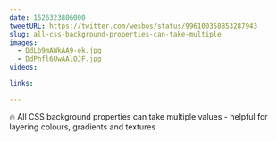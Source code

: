 ```yaml
---
date: 1526323806000
tweetURL: https://twitter.com/wesbos/status/996100358853287943
slug: all-css-background-properties-can-take-multiple
images:
  - DdLb9mAWkAA9-ek.jpg
  - DdPhfl6UwAAlOJF.jpg
videos:

links:

---
```

🔥 All CSS background properties can take multiple values - helpful for layering colours, gradients and textures
